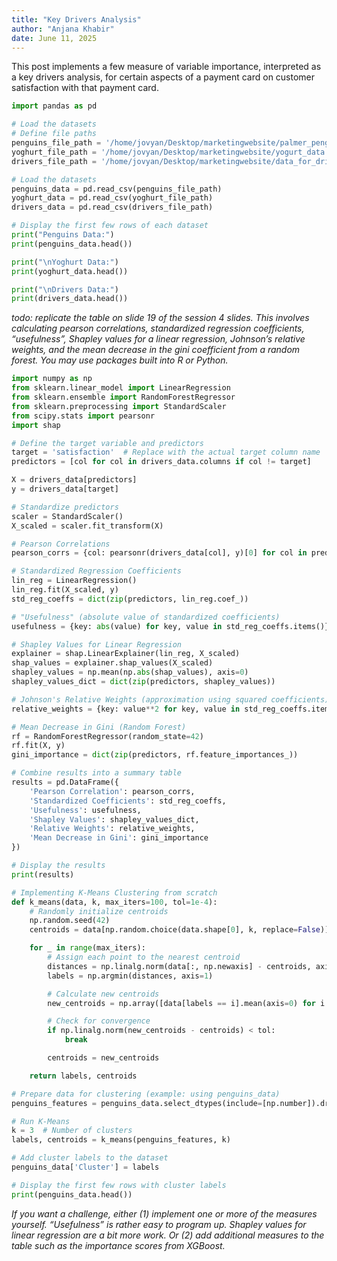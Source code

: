 ```yaml
---
title: "Key Drivers Analysis"
author: "Anjana Khabir"
date: June 11, 2025
---
```



This post implements a few measure of variable importance, interpreted as a key drivers analysis, for certain aspects of a payment card on customer satisfaction with that payment card.


```python
import pandas as pd

# Load the datasets
# Define file paths
penguins_file_path = '/home/jovyan/Desktop/marketingwebsite/palmer_penguins.csv'
yoghurt_file_path = '/home/jovyan/Desktop/marketingwebsite/yogurt_data.csv'
drivers_file_path = '/home/jovyan/Desktop/marketingwebsite/data_for_drivers_analysis.csv'

# Load the datasets
penguins_data = pd.read_csv(penguins_file_path)
yoghurt_data = pd.read_csv(yoghurt_file_path)
drivers_data = pd.read_csv(drivers_file_path)

# Display the first few rows of each dataset
print("Penguins Data:")
print(penguins_data.head())

print("\nYoghurt Data:")
print(yoghurt_data.head())

print("\nDrivers Data:")
print(drivers_data.head())


```

_todo: replicate the table on slide 19 of the session 4 slides. This involves calculating pearson correlations, standardized regression coefficients, "usefulness", Shapley values for a linear regression, Johnson's relative weights, and the mean decrease in the gini coefficient from a random forest. You may use packages built into R or Python._

```python
import numpy as np
from sklearn.linear_model import LinearRegression
from sklearn.ensemble import RandomForestRegressor
from sklearn.preprocessing import StandardScaler
from scipy.stats import pearsonr
import shap

# Define the target variable and predictors
target = 'satisfaction'  # Replace with the actual target column name
predictors = [col for col in drivers_data.columns if col != target]

X = drivers_data[predictors]
y = drivers_data[target]

# Standardize predictors
scaler = StandardScaler()
X_scaled = scaler.fit_transform(X)

# Pearson Correlations
pearson_corrs = {col: pearsonr(drivers_data[col], y)[0] for col in predictors}

# Standardized Regression Coefficients
lin_reg = LinearRegression()
lin_reg.fit(X_scaled, y)
std_reg_coeffs = dict(zip(predictors, lin_reg.coef_))

# "Usefulness" (absolute value of standardized coefficients)
usefulness = {key: abs(value) for key, value in std_reg_coeffs.items()}

# Shapley Values for Linear Regression
explainer = shap.LinearExplainer(lin_reg, X_scaled)
shap_values = explainer.shap_values(X_scaled)
shapley_values = np.mean(np.abs(shap_values), axis=0)
shapley_values_dict = dict(zip(predictors, shapley_values))

# Johnson's Relative Weights (approximation using squared coefficients)
relative_weights = {key: value**2 for key, value in std_reg_coeffs.items()}

# Mean Decrease in Gini (Random Forest)
rf = RandomForestRegressor(random_state=42)
rf.fit(X, y)
gini_importance = dict(zip(predictors, rf.feature_importances_))

# Combine results into a summary table
results = pd.DataFrame({
    'Pearson Correlation': pearson_corrs,
    'Standardized Coefficients': std_reg_coeffs,
    'Usefulness': usefulness,
    'Shapley Values': shapley_values_dict,
    'Relative Weights': relative_weights,
    'Mean Decrease in Gini': gini_importance
})

# Display the results
print(results)
```

```python
# Implementing K-Means Clustering from scratch
def k_means(data, k, max_iters=100, tol=1e-4):
    # Randomly initialize centroids
    np.random.seed(42)
    centroids = data[np.random.choice(data.shape[0], k, replace=False)]

    for _ in range(max_iters):
        # Assign each point to the nearest centroid
        distances = np.linalg.norm(data[:, np.newaxis] - centroids, axis=2)
        labels = np.argmin(distances, axis=1)

        # Calculate new centroids
        new_centroids = np.array([data[labels == i].mean(axis=0) for i in range(k)])

        # Check for convergence
        if np.linalg.norm(new_centroids - centroids) < tol:
            break

        centroids = new_centroids

    return labels, centroids

# Prepare data for clustering (example: using penguins_data)
penguins_features = penguins_data.select_dtypes(include=[np.number]).dropna().values

# Run K-Means
k = 3  # Number of clusters
labels, centroids = k_means(penguins_features, k)

# Add cluster labels to the dataset
penguins_data['Cluster'] = labels

# Display the first few rows with cluster labels
print(penguins_data.head())
```

_If you want a challenge, either (1) implement one or more of the measures yourself. "Usefulness" is rather easy to program up. Shapley values for linear regression are a bit more work. Or (2) add additional measures to the table such as the importance scores from XGBoost._







